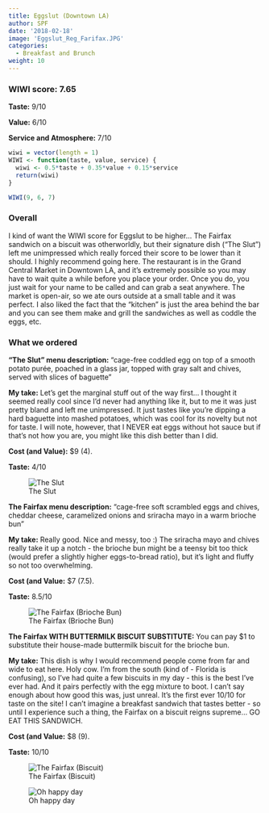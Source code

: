 ```yaml
---
title: Eggslut (Downtown LA)
author: SPF
date: '2018-02-18'
image: 'Eggslut_Reg_Farifax.JPG'
categories:
  - Breakfast and Brunch
weight: 10
---
```


### WIWI score: 7.65

**Taste:** 9/10

**Value:** 6/10

**Service and Atmosphere:** 7/10



```r
wiwi = vector(length = 1)
WIWI <- function(taste, value, service) {
  wiwi <- 0.5*taste + 0.35*value + 0.15*service
  return(wiwi)
}

WIWI(9, 6, 7)


```

### Overall

I kind of want the WIWI score for Eggslut to be higher...  The Fairfax sandwich on a biscuit was otherworldly, but their signature dish ("The Slut") left me unimpressed which really forced their score to be lower than  it should.  I highly recommend going here.  The restaurant is in the Grand Central Market in Downtown LA, and it's extremely possible so you may have to wait quite a while before you place your order.  Once you do, you just wait for your name to be called and can grab a seat anywhere.  The market is open-air, so we ate ours outside at a small table and it was perfect.  I also liked the fact that the "kitchen" is just the area behind the bar and you can see them make and grill the sandwiches as well as coddle the eggs, etc.


### What we ordered

**"The Slut" menu description:** "cage-free coddled egg on top of a smooth potato purée, poached in a glass jar, topped with gray salt and chives, served with slices of baguette"

**My take:**  Let's get the marginal stuff out of the way first... I thought it seemed really cool since I'd never had anything like it, but to me it was just pretty bland and left me unimpressed. It just tastes like you're dipping a hard baguette into mashed potatoes, which was cool for its novelty but not for taste. I will note, however, that I NEVER eat eggs without hot sauce but if that's not how you are, you might like this dish better than I did.  

**Cost (and Value):** $9 (4). 

**Taste:** 4/10

![The Slut](/Eggslut_TheSlut.JPG)

**The Fairfax menu description:** "cage-free soft scrambled eggs and chives, cheddar cheese, caramelized onions and sriracha mayo in a warm brioche bun"

**My take:**  Really good.  Nice and messy, too :)  The sriracha mayo and chives really take it up a notch - the brioche bun might be a teensy bit too thick (would prefer a slightly higher eggs-to-bread ratio), but it's light and fluffy so not too overwhelming.

**Cost (and Value:** $7 (7.5). 

**Taste:** 8.5/10

![The Fairfax (Brioche Bun)](/Eggslut_Reg_Farifax2.JPG)

**The Fairfax WITH BUTTERMILK BISCUIT SUBSTITUTE:** You can pay $1 to substitute their house-made buttermilk biscuit for the brioche bun.  

**My take:**  This dish is why I would recommend people come from far and wide to eat here.  Holy cow.  I'm from the south (kind of - Florida is confusing), so I've had quite a few biscuits in my day - this is the best I've ever had.  And it pairs perfectly with the egg mixture to boot.  I can't say enough about how good this was, just unreal.  It's the first ever 10/10 for taste on the site!  I can't imagine a breakfast sandwich that tastes better - so until I experience such a thing, the Fairfax on a biscuit reigns supreme... GO EAT THIS SANDWICH.

**Cost (and Value:** $8 (9). 

**Taste:** 10/10

![The Fairfax (Biscuit)](/Eggslut_Biscuit_Farifax.JPG)

![Oh happy day](/Eggslut5.JPG)

